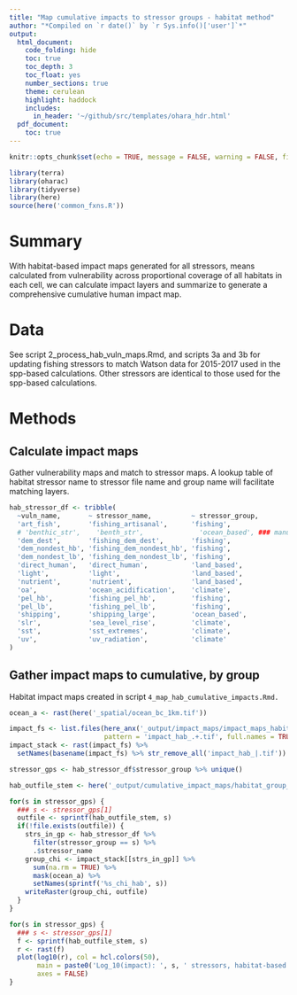 ```yaml
---
title: "Map cumulative impacts to stressor groups - habitat method"
author: "*Compiled on `r date()` by `r Sys.info()['user']`*"
output: 
  html_document:
    code_folding: hide
    toc: true
    toc_depth: 3
    toc_float: yes
    number_sections: true
    theme: cerulean
    highlight: haddock
    includes: 
      in_header: '~/github/src/templates/ohara_hdr.html'
  pdf_document:
    toc: true
---
```


``` r

knitr::opts_chunk$set(echo = TRUE, message = FALSE, warning = FALSE, fig.height = 4, fig.width = 7)

library(terra)
library(oharac)
library(tidyverse)
library(here)
source(here('common_fxns.R'))
```

# Summary

With habitat-based impact maps generated for all stressors, means calculated from vulnerability across proportional coverage of all habitats in each cell, we can calculate impact layers and summarize to generate a comprehensive cumulative human impact map.

# Data

See script 2_process_hab_vuln_maps.Rmd, and scripts 3a and 3b for updating fishing stressors to match Watson data for 2015-2017 used in the spp-based calculations.  Other stressors are identical to those used for the spp-based calculations.

# Methods

## Calculate impact maps

Gather vulnerability maps and match to stressor maps.  A lookup table of habitat stressor name to stressor file name and group name will facilitate matching layers.

```r
hab_stressor_df <- tribble(
  ~vuln_name,       ~ stressor_name,          ~ stressor_group,
  'art_fish',       'fishing_artisanal',      'fishing',
  # 'benthic_str',    'benth_str',              'ocean_based', ### manually remove
  'dem_dest',       'fishing_dem_dest',       'fishing',
  'dem_nondest_hb', 'fishing_dem_nondest_hb', 'fishing',
  'dem_nondest_lb', 'fishing_dem_nondest_lb', 'fishing',
  'direct_human',   'direct_human',           'land_based',
  'light',          'light',                  'land_based',
  'nutrient',       'nutrient',               'land_based',
  'oa',             'ocean_acidification',    'climate',
  'pel_hb',         'fishing_pel_hb',         'fishing',
  'pel_lb',         'fishing_pel_lb',         'fishing',
  'shipping',       'shipping_large',         'ocean_based',
  'slr',            'sea_level_rise',         'climate',
  'sst',            'sst_extremes',           'climate',
  'uv',             'uv_radiation',           'climate'
)
```

## Gather impact maps to cumulative, by group

Habitat impact maps created in script `4_map_hab_cumulative_impacts.Rmd.`

```r
ocean_a <- rast(here('_spatial/ocean_bc_1km.tif'))

impact_fs <- list.files(here_anx('_output/impact_maps/impact_maps_habitat'),
                        pattern = 'impact_hab_.+.tif', full.names = TRUE)
impact_stack <- rast(impact_fs) %>%
  setNames(basename(impact_fs) %>% str_remove_all('impact_hab_|.tif'))

stressor_gps <- hab_stressor_df$stressor_group %>% unique()

hab_outfile_stem <- here('_output/cumulative_impact_maps/habitat_group_chi_%s.tif')

for(s in stressor_gps) {
  ### s <- stressor_gps[1]
  outfile <- sprintf(hab_outfile_stem, s)
  if(!file.exists(outfile)) {
    strs_in_gp <- hab_stressor_df %>%
      filter(stressor_group == s) %>%
      .$stressor_name
    group_chi <- impact_stack[[strs_in_gp]] %>%
      sum(na.rm = TRUE) %>%
      mask(ocean_a) %>%
      setNames(sprintf('%s_chi_hab', s))
    writeRaster(group_chi, outfile)
  }
}
```

```r
for(s in stressor_gps) {
  ### s <- stressor_gps[1]
  f <- sprintf(hab_outfile_stem, s)
  r <- rast(f)
  plot(log10(r), col = hcl.colors(50), 
       main = paste0('Log_10(impact): ', s, ' stressors, habitat-based'),
       axes = FALSE)
}
```
